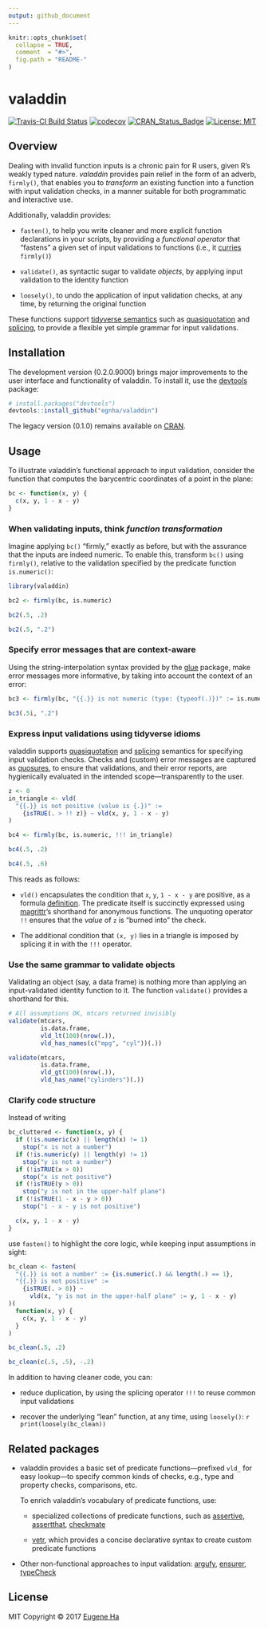 ```yaml
---
output: github_document
---
```


<!-- README.md is generated from README.Rmd. Please edit that file -->

```r
knitr::opts_chunk$set(
  collapse = TRUE,
  comment  = "#>",
  fig.path = "README-"
)
```

# valaddin

[![Travis-CI Build Status](https://travis-ci.org/egnha/valaddin.svg?branch=master)](https://travis-ci.org/egnha/valaddin)
[![codecov](https://codecov.io/gh/egnha/valaddin/branch/master/graph/badge.svg)](https://codecov.io/gh/egnha/valaddin/)
[![CRAN_Status_Badge](http://www.r-pkg.org/badges/version/valaddin)](https://cran.r-project.org/package=valaddin)
 [![License: MIT](https://img.shields.io/badge/License-MIT-yellow.svg)](https://opensource.org/licenses/MIT)

## Overview

Dealing with invalid function inputs is a chronic pain for R users, given R’s 
weakly typed nature. _valaddin_ provides pain relief in the form of an adverb,
`firmly()`, that enables you to _transform_ an existing function into a function
with input validation checks, in a manner suitable for both programmatic and
interactive use.

Additionally, valaddin provides:
    
  * `fasten()`, to help you write cleaner and more explicit function
    declarations in your scripts, by providing a _functional operator_ that
    “fastens” a given set of input validations to functions (i.e., it 
    [curries](https://en.wikipedia.org/wiki/Currying) `firmly()`)
  
  * `validate()`, as syntactic sugar to validate _objects_, by applying input
    validation to the identity function
    
  * `loosely()`, to undo the application of input validation checks, at any
    time, by returning the original function
    
These functions support [tidyverse 
semantics](https://rpubs.com/hadley/dplyr-programming) such as 
[quasiquotation](http://rlang.tidyverse.org/reference/quasiquotation.html) and 
[splicing](http://rlang.tidyverse.org/reference/quasiquotation.html), to provide
a flexible yet simple grammar for input validations.

## Installation

The development version (0.2.0.9000) brings major improvements to the user
interface and functionality of valaddin. To install it, use the 
[devtools](https://github.com/hadley/devtools) package:

```r
# install.packages("devtools")
devtools::install_github("egnha/valaddin")
```

The legacy version (0.1.0) remains available on 
[CRAN](https://cran.r-project.org/package=valaddin).

## Usage

To illustrate valaddin’s functional approach to input validation, consider the 
function that computes the barycentric coordinates of a point in the plane:

```r
bc <- function(x, y) {
  c(x, y, 1 - x - y)
}
```

### When validating inputs, think _function transformation_

Imagine applying `bc()` “firmly,” exactly as before, but with the assurance that
the inputs are indeed numeric. To enable this, transform `bc()` using
`firmly()`, relative to the validation specified by the predicate function
`is.numeric()`:

```r
library(valaddin)

bc2 <- firmly(bc, is.numeric)

bc2(.5, .2)

bc2(.5, ".2")
```

### Specify error messages that are context-aware

Using the string-interpolation syntax provided by the 
[glue](https://github.com/tidyverse/glue) package, make error messages more
informative, by taking into account the context of an error:

```r
bc3 <- firmly(bc, "{{.}} is not numeric (type: {typeof(.)})" := is.numeric)

bc3(.5i, ".2")
```

### Express input validations using tidyverse idioms

valaddin supports 
[quasiquotation](http://rlang.tidyverse.org/reference/quasiquotation.html) and 
[splicing](http://rlang.tidyverse.org/reference/quasiquotation.html) semantics 
for specifying input validation checks. Checks and (custom) error messages are 
captured as [quosures](http://rlang.tidyverse.org/reference/quosure.html), to 
ensure that validations, and their error reports, are hygienically evaluated in
the intended scope—transparently to the user.

```r
z <- 0
in_triangle <- vld(
  "{{.}} is not positive (value is {.})" :=
    {isTRUE(. > !! z)} ~ vld(x, y, 1 - x - y)
)

bc4 <- firmly(bc, is.numeric, !!! in_triangle)

bc4(.5, .2)

bc4(.5, .6)
```

This reads as follows:

  * `vld()` encapsulates the condition that `x`, `y`, `1 - x - y` are positive,
    as a formula 
    [definition](http://rlang.tidyverse.org/reference/quosures.html#details).
    The predicate itself is succinctly expressed using 
    [magrittr](https://github.com/tidyverse/magrittr)’s shorthand for anonymous 
    functions. The unquoting operator `!!` ensures that the _value_ of `z` is 
    “burned into” the check.
  
  * The additional condition that `(x, y)` lies in a triangle is imposed by
    splicing it in with the `!!!` operator.

### Use the same grammar to validate objects

Validating an object (say, a data frame) is nothing more than applying an
input-validated identity function to it. The function `validate()` provides a
shorthand for this.

```r
# All assumptions OK, mtcars returned invisibly
validate(mtcars,
         is.data.frame,
         vld_lt(100)(nrow(.)),
         vld_has_names(c("mpg", "cyl"))(.))

validate(mtcars,
         is.data.frame,
         vld_gt(100)(nrow(.)),
         vld_has_name("cylinders")(.))
```

### Clarify code structure

Instead of writing

```r
bc_cluttered <- function(x, y) {
  if (!is.numeric(x) || length(x) != 1)
    stop("x is not a number")
  if (!is.numeric(y) || length(y) != 1)    
    stop("y is not a number")
  if (!isTRUE(x > 0))
    stop("x is not positive")
  if (!isTRUE(y > 0))
    stop("y is not in the upper-half plane")
  if (!isTRUE(1 - x - y > 0))
    stop("1 - x - y is not positive")

  c(x, y, 1 - x - y)
}
```

use `fasten()` to highlight the core logic, while keeping input assumptions in
sight:

```r
bc_clean <- fasten(
  "{{.}} is not a number" := {is.numeric(.) && length(.) == 1},
  "{{.}} is not positive" :=
    {isTRUE(. > 0)} ~
      vld(x, "y is not in the upper-half plane" := y, 1 - x - y)
)(
  function(x, y) {
    c(x, y, 1 - x - y)
  }
)

bc_clean(.5, .2)

bc_clean(c(.5, .5), -.2)
```

In addition to having cleaner code, you can:

  * reduce duplication, by using the splicing operator `!!!` to
    reuse common input validations
  
  * recover the underlying “lean” function, at any time, using `loosely()`:
    ```r
    print(loosely(bc_clean))
    ```

## Related packages

  * valaddin provides a basic set of predicate functions—prefixed `vld_` for 
    easy lookup—to specify common kinds of checks, e.g., type and property
    checks, comparisons, etc.
    
    To enrich valaddin’s vocabulary of predicate functions, use:
    
    * specialized collections of predicate functions, such as
      [assertive](https://bitbucket.org/richierocks/assertive),
      [assertthat](https://github.com/hadley/assertthat),
      [checkmate](https://github.com/mllg/checkmate)
    
    * [vetr](https://github.com/brodieG/vetr), which provides a concise
      declarative syntax to create custom predicate functions

  * Other non-functional approaches to input validation:
    [argufy](https://github.com/gaborcsardi/argufy),
    [ensurer](https://github.com/smbache/ensurer),
    [typeCheck](https://github.com/jimhester/typeCheck)

## License

MIT Copyright © 2017 [Eugene Ha](https://github.com/egnha)
